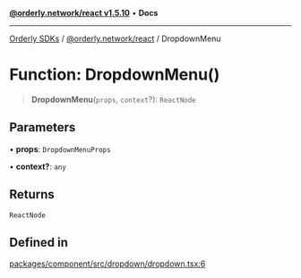 [**@orderly.network/react v1.5.10**](/sdks/tech-doc/@orderly.network/react/README) • **Docs**

***

[Orderly SDKs](/sdks/tech-doc/packages) / [@orderly.network/react](/sdks/tech-doc/@orderly.network/react/README) / DropdownMenu

# Function: DropdownMenu()

> **DropdownMenu**(`props`, `context`?): `ReactNode`

## Parameters

• **props**: `DropdownMenuProps`

• **context?**: `any`

## Returns

`ReactNode`

## Defined in

[packages/component/src/dropdown/dropdown.tsx:6](https://github.com/OrderlyNetwork/js-sdk/blob/554ae704783e3b83c40bb234a899e8f02987d9b6/packages/component/src/dropdown/dropdown.tsx#L6)
